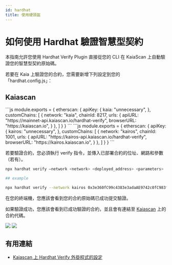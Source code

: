 ```yaml
---
id: hardhat
title: 使用硬頭盔
---
```



# 如何使用 Hardhat 驗證智慧型契約

本指南允許您使用 Hardhat Verify Plugin 直接從您的 CLI 在 KaiaScan 上自動驗證您的智慧型契約原始碼。

若要在 Kaia 上驗證您的合約，您需要新增下列設定到您的「hardhat.config.js」：

## Kaiascan

<Tabs>
  <TabItem value="kaia-mainnet" label="主網路">
    ```js
    module.exports = {
      etherscan: {
          apiKey: {
            kaia: "unnecessary",
          },
          customChains: [
            {
              network: "kaia",
              chainId: 8217,
              urls: {
                apiURL: "https://mainnet-api.kaiascan.io/hardhat-verify",
                browserURL: "https://kaiascan.io",
              }
            },
          ]
        }
    }
    ```
  </TabItem>

  <TabItem value="kairos-testnet" label="啟動">
    ```js
    module.exports = {
      etherscan: {
          apiKey: {
            kairos: "unnecessary",
          },
          customChains: [
            {
              network: "kairos",
              chainId: 1001,
              urls: {
                apiURL: "https://kairos-api.kaiascan.io/hardhat-verify",
                browserURL: "https://kairos.kaiascan.io",
              }
            },
          ]
        }
    }
    ```
  </TabItem>
</Tabs>

若要驗證合約，您必須執行 verify 指令，並傳入已部署合約的位址、網路和參數（若有）。

```bash
npx hardhat verify –network <network> <deployed_address> <parameters>

## example

npx hardhat verify --network kairos 0x3e360fC99c4383e3adaAE9742c0fC983fDAa0535
```

在您的終端機，您應該會看到您的合約原始碼已成功提交驗證。

如果驗證成功，您應該會看到已成功驗證的合約，並且會有連結至 [Kaiascan](https://kairos.kaiascan.io/address/0x3e360fC99c4383e3adaAE9742c0fC983fDAa0535?tabId=contract\&page=1) 上的合約代碼。

![](/img/build/smart-contracts/verify/kaiascan-terminal.png)
![](/img/build/smart-contracts/verify/kaiascan-verify.png)

## 有用連結

* [Kaiascan 上 Hardhat Verify 外掛程式的設定](https://docs.kaiascan.io/smart-contract-verification/hardhat-verify)
